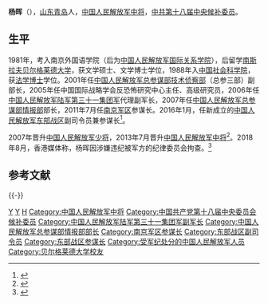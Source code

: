 {{他用
|subject=中国人民解放军中将
|other=同名或類似名的其它條目描述
|杨晖
}}

'''杨晖'''（{{bd|1963年|1月||}}），[[山东省|山东]][[青岛市|青岛]]人，[[中国人民解放军中将|中国人民解放军中将]]，[[中国共产党第十八届中央委员会候补委员列表|中共第十八届中央候补委员]]。

== 生平 ==
1981年，考入南京外国语学院（后为[[中国人民解放军国防科技大学国际关系学院|中国人民解放军国际关系学院]]），后留学[[南斯拉夫|南斯拉夫]][[贝尔格莱德大学|贝尔格莱德大学]]，获文学硕士、文学博士学位，1988年入[[中国社会科学院|中国社会科学院]]，获[[法學博士|法学博士]]学位。2001年任[[中国人民解放军战略支援部队网络系统部|中国人民解放军总参谋部技术侦察部]]（总参三部）副部长，2005年任中国国际战略学会反恐怖研究中心主任、高级研究员，2006年任[[中国人民解放军陆军第七十三集团军|中国人民解放军陆军第三十一集团军]]代理副军长，2007年任[[中央军委联合参谋部情报局|中国人民解放军总参谋部情报部]]部长，2011年7月任[[中国人民解放军南京军区|南京军区]]参谋长。2016年1月，任新成立的[[中国人民解放军东部战区|中国人民解放军东部战区]]副司令员兼参谋长<ref>{{cite news|url=http://www.thepaper.cn/newsDetail_forward_1429364|title=杨晖、顾祥兵、孙和荣、王平出任东部战区领导|author=|date=2016-02-04|work=澎湃新闻|accessdate=2016-05-17|archive-date=2021-03-24|archive-url=https://web.archive.org/web/20210324020916/https://www.thepaper.cn/newsDetail_forward_1429364|dead-url=no}}</ref>。

2007年晋升[[中国人民解放军少将|中国人民解放军少将]]，2013年7月晋升[[中国人民解放军中将|中国人民解放军中将]]<ref>{{cite news|url=http://www.zgnt.net/content/2013-08/07/content_2228698.htm|title=南京军区参谋长杨晖晋升中将 刷新最年轻中将纪录|author=|date=2013-08-07|work=中新网|accessdate=2014-12-10|archive-url=https://web.archive.org/web/20140405132221/http://www.zgnt.net/content/2013-08/07/content_2228698.htm|archive-date=2014-04-05|dead-url=yes}}</ref>。2018年8月，香港媒体称，杨晖因涉嫌违纪被军方的纪律委员会拘查。<ref>{{cite news |author1=申华 |title=中国罕有的双博士军情将领杨晖落马 |url=https://www.voachinese.com/a/more-pla-senior-general-sacked-20180825/4544035.html |accessdate=2018-08-25 |agency=美国之音 |date=2018年8月25日 |archive-date=2019-09-02 |archive-url=https://web.archive.org/web/20190902082710/https://www.voachinese.com/a/more-pla-senior-general-sacked-20180825/4544035.html |dead-url=no }}</ref>

== 参考文献 ==
{{Reflist|2}}

{{-}}
{{start box}}
{{s-mil|pla}}
{{s-new}}
{{s-title|[[中国人民解放军东部战区|中国人民解放军东部战区]]参谋长|2016年2月—2018年8月}} 
{{s-after|[[王秀斌|王秀斌]]}}
{{s-before|[[蔡英挺|蔡英挺]]}}
{{s-title|[[中国人民解放军南京军区|中国人民解放军南京军区]]参谋长|2011年7月—2015年12月}} 
{{s-none|机构撤销}}
{{s-before|[[陈小工|陈小工]]}}
{{s-title|[[中央军委联合参谋部情报局|中国人民解放军总参谋部情报部]]部长|2007年6月—2011年7月}} 
{{s-after|[[陈友谊|陈友谊]]}}
{{end box}}

{{DEFAULTSORT:Yang杨}}
[[Category:青岛政治人物|Y]]
[[Category:青岛军事人物|Y]]
[[Category:杨姓|H]]
[[Category:中国人民解放军中将|Category:中国人民解放军中将]]
[[Category:中国共产党第十八届中央委员会候补委员|Category:中国共产党第十八届中央委员会候补委员]]
[[Category:中国人民解放军陆军第三十一集团军副军长|Category:中国人民解放军陆军第三十一集团军副军长]]
[[Category:中国人民解放军总参谋部情报部部长|Category:中国人民解放军总参谋部情报部部长]]
[[Category:南京军区参谋长|Category:南京军区参谋长]]
[[Category:东部战区副司令员|Category:东部战区副司令员]]
[[Category:东部战区参谋长|Category:东部战区参谋长]]
[[Category:受军纪处分的中国人民解放军人员|Category:受军纪处分的中国人民解放军人员]]
[[Category:贝尔格莱德大学校友|Category:贝尔格莱德大学校友]]